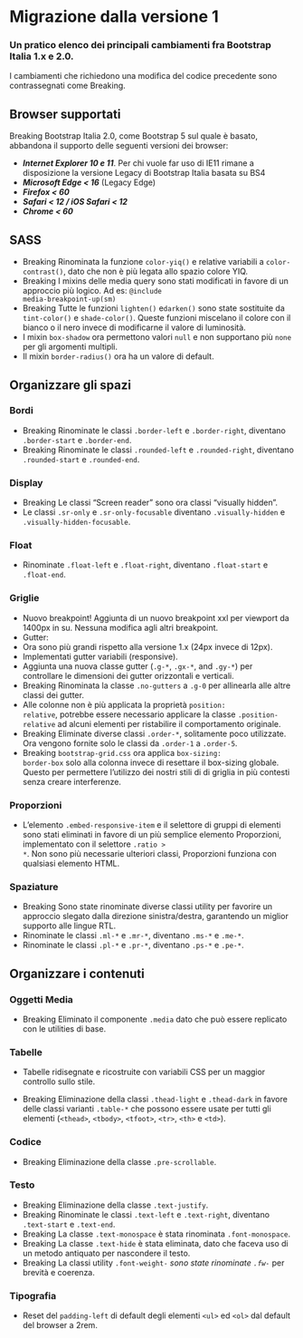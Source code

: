 
<Meta title='Documentazione/Migrazione da V1' />

# Migrazione dalla versione 1
### Un pratico elenco dei principali cambiamenti fra Bootstrap Italia 1.x e 2.0.

I cambiamenti che richiedono una modifica del codice precedente sono contrassegnati come <span class="bg-danger text-white fw-semibold px-1 d-inline-block">Breaking</span>.

## Browser supportati
<span class="bg-danger text-white fw-semibold px-1 d-inline-block">Breaking</span> Bootstrap Italia 2.0, come Bootstrap 5 sul quale è basato, abbandona il supporto delle seguenti versioni dei browser:

- ***Internet Explorer 10 e 11***. Per chi vuole far uso di IE11 rimane a disposizione la versione Legacy di Bootstrap Italia basata su BS4
- ***Microsoft Edge < 16*** (Legacy Edge)
- ***Firefox < 60***
- ***Safari < 12 / iOS Safari < 12***
- ***Chrome < 60***

## SASS

- <span class="bg-danger text-white fw-semibold px-1 d-inline-block">Breaking</span> Rinominata la funzione <code>color-yiq()</code> e relative variabili a <code>color-contrast()</code>, dato che non è più legata allo spazio colore YIQ.
- <span class="bg-danger text-white fw-semibold px-1 d-inline-block">Breaking</span> I mixins delle media query sono stati modificati in favore di un approccio più logico. Ad es: <code>@include media-breakpoint-up(sm)</code>
- <span class="bg-danger text-white fw-semibold px-1 d-inline-block">Breaking</span> Tutte le funzioni <code>lighten()</code> e<code>darken()</code> sono state sostituite da <code>tint-color()</code> e <code>shade-color()</code>. Queste funzioni miscelano il colore con il bianco o il nero invece di modificarne il valore di luminosità.
- I mixin <code>box-shadow</code> ora permettono valori <code>null</code> e non supportano più <code>none</code> per gli argomenti multipli.
- Il mixin <code>border-radius()</code> ora ha un valore di default.

## Organizzare gli spazi

### Bordi

- <span class="bg-danger text-white fw-semibold px-1 d-inline-block">Breaking</span> Rinominate le classi <code>.border-left</code> e <code>.border-right</code>, diventano <code>.border-start</code> e <code>.border-end</code>.
- <span class="bg-danger text-white fw-semibold px-1 d-inline-block">Breaking</span> Rinominate le classi <code>.rounded-left</code> e <code>.rounded-right</code>, diventano <code>.rounded-start</code> e <code>.rounded-end</code>.

### Display

- <span class="bg-danger text-white fw-semibold px-1 d-inline-block">Breaking</span> Le classi “Screen reader” sono ora classi “visually hidden”.
- Le classi <code>.sr-only</code> e <code>.sr-only-focusable</code> diventano <code>.visually-hidden</code> e <code>.visually-hidden-focusable</code>.

### Float
- Rinominate <code>.float-left</code> e <code>.float-right</code>, diventano <code>.float-start</code> e <code>.float-end</code>.

### Griglie

- Nuovo breakpoint! Aggiunta di un nuovo breakpoint xxl per viewport da 1400px in su. Nessuna modifica agli altri breakpoint.
- Gutter:
-  Ora sono più grandi rispetto alla versione 1.x (24px invece di 12px).
-  Implementati gutter variabili (responsive).
-  Aggiunta una nuova classe gutter (<code>.g-\*</code>, <code>.gx-\*</code>, and <code>.gy-\*</code>) per controllare le dimensioni dei gutter orizzontali e verticali.
-  <span class="bg-danger text-white fw-semibold px-1 d-inline-block">Breaking</span> Rinominata la classe <code>.no-gutters</code> a <code>.g-0</code> per allinearla alle altre classi dei gutter.
- Alle colonne non è più applicata la proprietà <code>position: relative</code>, potrebbe essere necessario applicare la classe <code>.position-relative</code> ad alcuni elementi per ristabilire il comportamento originale.
- <span class="bg-danger text-white fw-semibold px-1 d-inline-block">Breaking</span> Eliminate diverse classi <code>.order-\*</code>, solitamente poco utilizzate. Ora vengono fornite solo le classi da <code>.order-1</code> a <code>.order-5</code>.
- <span class="bg-danger text-white fw-semibold px-1 d-inline-block">Breaking</span> <code>bootstrap-grid.css</code> ora applica <code>box-sizing: border-box</code> solo alla colonna invece di resettare il box-sizing globale. Questo per permettere l’utilizzo dei nostri stili di di griglia in più contesti senza creare interferenze.

### Proporzioni

- L’elemento <code>.embed-responsive-item</code> e il selettore di gruppi di elementi sono stati eliminati in favore di un più semplice elemento Proporzioni, implementato con il selettore <code>.ratio > \*</code>. Non sono più necessarie ulteriori classi, Proporzioni funziona con qualsiasi elemento HTML.

### Spaziature

- <span class="bg-danger text-white fw-semibold px-1 d-inline-block">Breaking</span> Sono state rinominate diverse classi utility per favorire un approccio slegato dalla direzione sinistra/destra, garantendo un miglior supporto alle lingue RTL.
- Rinominate le classi <code>.ml-\*</code> e <code>.mr-\*</code>, diventano <code>.ms-\*</code> e <code>.me-\*</code>.
- Rinominate le classi <code>.pl-\*</code> e <code>.pr-\*</code>, diventano <code>.ps-\*</code> e <code>.pe-\*</code>.

## Organizzare i contenuti

### Oggetti Media

- <span class="bg-danger text-white fw-semibold px-1 d-inline-block">Breaking</span> Eliminato il componente <code>.media</code> dato che può essere replicato con le utilities di base.

### Tabelle

- Tabelle ridisegnate e ricostruite con variabili CSS per un maggior controllo sullo stile.

- <span class="bg-danger text-white fw-semibold px-1 d-inline-block">Breaking</span> Eliminazione della classi <code>.thead-light</code> e <code>.thead-dark</code> in favore delle classi varianti <code>.table-*</code> che possono essere usate per tutti gli elementi (<code>&lt;thead&gt;</code>, <code>&lt;tbody&gt;</code>, <code>&lt;tfoot&gt;</code>, <code>&lt;tr&gt;</code>, <code>&lt;th&gt;</code> e <code>&lt;td&gt;</code>).

### Codice

- <span class="bg-danger text-white fw-semibold px-1 d-inline-block">Breaking</span> Eliminazione della classe <code>.pre-scrollable</code>.

### Testo

- <span class="bg-danger text-white fw-semibold px-1 d-inline-block">Breaking</span> Eliminazione della classe <code>.text-justify</code>.
- <span class="bg-danger text-white fw-semibold px-1 d-inline-block">Breaking</span> Rinominate le classi <code>.text-left</code> e <code>.text-right</code>, diventano <code>.text-start</code> e <code>.text-end</code>.
- <span class="bg-danger text-white fw-semibold px-1 d-inline-block">Breaking</span> La classe <code>.text-monospace</code> è stata rinominata <code>.font-monospace</code>.
- <span class="bg-danger text-white fw-semibold px-1 d-inline-block">Breaking</span> La classe <code>.text-hide</code> è stata eliminata, dato che faceva uso di un metodo antiquato per nascondere il testo.
- <span class="bg-danger text-white fw-semibold px-1 d-inline-block">Breaking</span> La classi utility <code>.font-weight-*</code> sono state rinominate <code>.fw-*</code> per brevità e coerenza.

### Tipografia

- Reset del <code>padding-left</code> di default degli elementi <code>&lt;ul&gt;</code> ed <code>&lt;ol&gt;</code> dal default del browser a 2rem.